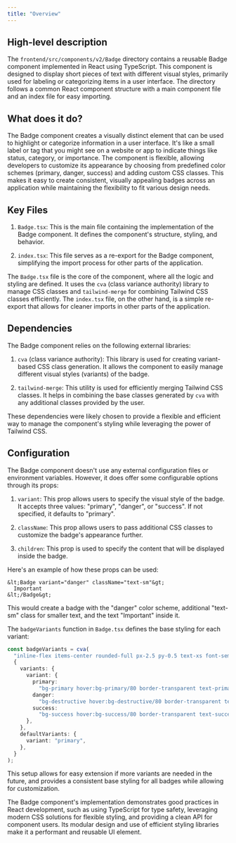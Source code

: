 ```yaml
---
title: "Overview"
---
```


## High-level description
The `frontend/src/components/v2/Badge` directory contains a reusable Badge component implemented in React using TypeScript. This component is designed to display short pieces of text with different visual styles, primarily used for labeling or categorizing items in a user interface. The directory follows a common React component structure with a main component file and an index file for easy importing.

## What does it do?
The Badge component creates a visually distinct element that can be used to highlight or categorize information in a user interface. It's like a small label or tag that you might see on a website or app to indicate things like status, category, or importance. The component is flexible, allowing developers to customize its appearance by choosing from predefined color schemes (primary, danger, success) and adding custom CSS classes. This makes it easy to create consistent, visually appealing badges across an application while maintaining the flexibility to fit various design needs.

## Key Files

1. `Badge.tsx`: This is the main file containing the implementation of the Badge component. It defines the component's structure, styling, and behavior.

2. `index.tsx`: This file serves as a re-export for the Badge component, simplifying the import process for other parts of the application.

The `Badge.tsx` file is the core of the component, where all the logic and styling are defined. It uses the `cva` (class variance authority) library to manage CSS classes and `tailwind-merge` for combining Tailwind CSS classes efficiently. The `index.tsx` file, on the other hand, is a simple re-export that allows for cleaner imports in other parts of the application.

## Dependencies
The Badge component relies on the following external libraries:

1. `cva` (class variance authority): This library is used for creating variant-based CSS class generation. It allows the component to easily manage different visual styles (variants) of the badge.

2. `tailwind-merge`: This utility is used for efficiently merging Tailwind CSS classes. It helps in combining the base classes generated by `cva` with any additional classes provided by the user.

These dependencies were likely chosen to provide a flexible and efficient way to manage the component's styling while leveraging the power of Tailwind CSS.

## Configuration
The Badge component doesn't use any external configuration files or environment variables. However, it does offer some configurable options through its props:

1. `variant`: This prop allows users to specify the visual style of the badge. It accepts three values: "primary", "danger", or "success". If not specified, it defaults to "primary".

2. `className`: This prop allows users to pass additional CSS classes to customize the badge's appearance further.

3. `children`: This prop is used to specify the content that will be displayed inside the badge.

Here's an example of how these props can be used:

```tsx
&lt;Badge variant="danger" className="text-sm"&gt;
  Important
&lt;/Badge&gt;
```

This would create a badge with the "danger" color scheme, additional "text-sm" class for smaller text, and the text "Important" inside it.

The `badgeVariants` function in `Badge.tsx` defines the base styling for each variant:

```typescript
const badgeVariants = cva(
  "inline-flex items-center rounded-full px-2.5 py-0.5 text-xs font-semibold transition-colors focus:outline-none focus:ring-2 focus:ring-ring focus:ring-offset-2",
  {
    variants: {
      variant: {
        primary:
          "bg-primary hover:bg-primary/80 border-transparent text-primary-foreground",
        danger:
          "bg-destructive hover:bg-destructive/80 border-transparent text-destructive-foreground",
        success:
          "bg-success hover:bg-success/80 border-transparent text-success-foreground",
      },
    },
    defaultVariants: {
      variant: "primary",
    },
  }
);
```

This setup allows for easy extension if more variants are needed in the future, and provides a consistent base styling for all badges while allowing for customization.

The Badge component's implementation demonstrates good practices in React development, such as using TypeScript for type safety, leveraging modern CSS solutions for flexible styling, and providing a clean API for component users. Its modular design and use of efficient styling libraries make it a performant and reusable UI element.